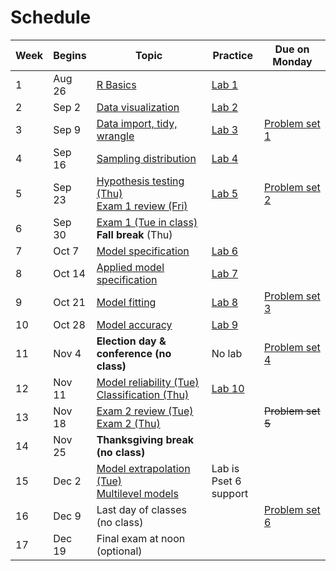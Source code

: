 # Schedule 

| Week | Begins |  Topic | Practice | Due on Monday  |
| -  | -- |  ------- | --- | ---- |
| 1 | Aug 26 | [R Basics](/notes/r-basics.qmd) |  [Lab 1](labs/lab-01.qmd) | |
| 2 | Sep 2 | [Data visualization](notes/data-visualization.qmd) |  [Lab 2](labs/lab-02.qmd) |  |
| 3 | Sep 9 | [Data import, tidy, wrangle](notes/data-wrangling.qmd) |  [Lab 3](labs/lab-03.qmd) | [Problem set 1](psets/pset-01.qmd) |
| 4 | Sep 16 | [Sampling distribution](notes/sampling-distribution.qmd) |  [Lab 4](labs/lab-04.qmd) |  | 
| 5 | Sep 23 | [Hypothesis testing (Thu)](notes/hypothesis-testing.qmd)<br>[Exam 1 review (Fri)](notes/exam-1-review.qmd)  | [Lab 5](labs/lab-05.qmd) | [Problem set 2](/psets/pset-02.qmd) |
| 6 | Sep 30 | [Exam 1 (Tue in class)](exams/exam-01.qmd)<br> **Fall break** (Thu)| | |
| 7 | Oct 7 | [Model specification](notes/model-specification.qmd) |  [Lab 6](labs/lab-06.qmd) |  | 
| 8 | Oct 14 | [Applied model specification](notes/model-specification-applied.qmd) | [Lab 7](labs/lab-07.qmd) | | 
| 9 | Oct 21 | [Model fitting](notes/model-fitting.qmd) | [Lab 8](labs/lab-08.qmd) | [Problem set 3](psets/pset-03.qmd)  | 
| 10 | Oct 28 | [Model accuracy](notes/model-accuracy.qmd) | [Lab 9](labs/lab-09.qmd) |  |
| 11 | Nov 4 | **Election day & conference (no class)** | No lab | [Problem set 4](psets/pset-04.qmd)  |
| 12 | Nov 11 | [Model reliability (Tue)](notes/model-reliability.qmd)<br>[Classification (Thu)](https://docs.google.com/presentation/d/1y6AdgBK51n_8XAVVnaMXy10Qi-OVWeOlVy86fn_rT90/edit?usp=sharing) |  [Lab 10](labs/lab-10.qmd) | | 
| 13 | Nov 18 | [Exam 2 review (Tue)](https://app.sli.do/event/cxU1dzVyvnxR3gtzH3LT6g/live/questions)<br> [Exam 2 (Thu)](exams/exam-02.qmd) |  | ~~Problem set 5~~    | 
| 14 | Nov 25 |**Thanksgiving break (no class)**  |   |
| 15 | Dec 2 | [Model extrapolation (Tue)](https://colab.research.google.com/drive/1muawzmVzjpCZgWaUlDE07cdHBhsLa1Fg?usp=sharing)<br>[Multilevel models](slides/multilevel-models.qmd) |  Lab is Pset 6 support |  |
| 16 | Dec 9 | Last day of classes (no class) |   | [Problem set 6](psets/pset-06.qmd) |
| 17 | Dec 19 | Final exam at noon (optional) | 
